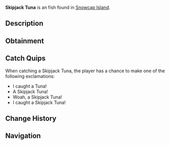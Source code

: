 {{FishInfobox
|image          = Skipjack Tuna.png
|rarity         = Unusual
|sea            = First Sea
|location       = [[Snowcap Island]]
|sublocation    = 
|sources        = Fishing Rod
|radar_location = 
|xp             = 100
|weather        = 
|time           = 
|season         = 
|bait           = 
|base_weight    = 16
|base_value     = 150
|weight_range   = 9
|base_chance    = 40
|base_resil     = 45
}}
'''Skipjack Tuna''' is an {{Rarity|Unusual}} fish found in [[Snowcap Island]].

== Description ==
{{Description|The Skipjack Tuna can be caught near Snowcap Island. They are extremely agile swimmers, allowing them to put up a strong fight against anglers.|Bestiary Entry}}

== Obtainment ==
{{Description|Found near Snowcap Island.|Bestiary Hint}}
{{Fish Availability|
Snowcap Island/Surrounding Ocean
|top_rods      = 
Krampus's Rod\82882.97\114494.09;
Magma Rod\78658.65\108658.64;
Leviathan's Fang Rod\74848.87\92412.83;
Plastic Rod\72483.8\100130.02;
Trident Rod\68379.66\88063.59;
Buddy Bond Rod\53821.44\86272.77;
Fast Rod\61510.53\105025.61;
Fischer's Rod\56860.41\97085.8;
Flimsy Rod\43953.9\86998.94;
Free Spirit Rod\67381.21\86777.72;
Ethereal Prism Rod\61512.59\66970.3;
Astralhook Rod\61487.86\77197.84;
No-Life Rod\60850.03\70332.59;
Seraphic Rod\60178.67\67051.85;
Challenger's Rod\58060.9\66178.3;
Rod Of The Forgotten Fang\56401.52\65027.57;
Blazebringer Rod\53842.71\63633.98;
Rod Of The Depths\50983.92\59230.06;
Zeus Rod\50735.88\60066.54;
Verdant Shear Rod\50304.33\60086.62;
Rod Of The Exalted One\49484.86\61454.73;
Depthseeker Rod\46195.43\55707.72;
Avalanche Rod\41699.09\50468.1;
Volcanic Rod\39534.04\47506.22;
Training Rod\35983.65\66901.56;
Steady Rod\20007.68\16816.27
|recommended   = Trident Rod
}}

== Catch Quips ==
When catching a Skipjack Tuna, the player has a chance to make one of the following exclamations:
* I caught a Tuna!
* A Skipjack Tuna!
* Woah, a Skipjack Tuna!
* I caught a Skipjack Tuna!

== Change History ==
{{Change History|{{subst:Current Version}}}}

== Navigation ==
{{Fish Navbox|Snowcap Island}}